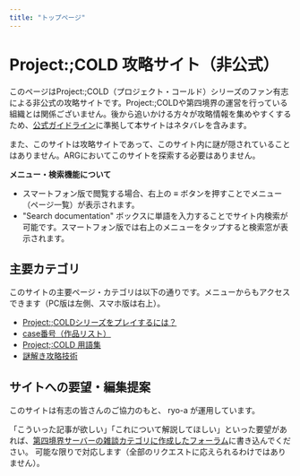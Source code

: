 ```yaml
---
title: "トップページ"
---
```


# Project:;COLD 攻略サイト（非公式）
 
このページはProject:;COLD（プロジェクト・コールド）シリーズのファン有志による非公式の攻略サイトです。Project:;COLDや第四境界の運営を行っている組織とは関係ございません。後から追いかける方々が攻略情報を集めやすくするため、[公式ガイドライン](https://www.project-cold.net/news/post-1/)に準拠して本サイトはネタバレを含みます。

また、このサイトは攻略サイトであって、このサイト内に謎が隠されていることはありません。ARGにおいてこのサイトを探索する必要はありません。

**メニュー・検索機能について**
- スマートフォン版で閲覧する場合、右上の **≡** ボタンを押すことでメニュー（ページ一覧）が表示されます。
- "Search documentation" ボックスに単語を入力することでサイト内検索が可能です。スマートフォン版では右上のメニューをタップすると検索窓が表示されます。

## 主要カテゴリ

このサイトの主要ページ・カテゴリは以下の通りです。メニューからもアクセスできます（PC版は左側、スマホ版は右上）。

- [Project:;COLDシリーズをプレイするには？](./how-to-join)
- [case番号（作品リスト）](./cases)
- [Project;:COLD 用語集](./terminology)
- [謎解き攻略技術](./nazo)

## サイトへの要望・編集提案

このサイトは有志の皆さんのご協力のもと、 ryo-a が運用しています。

「こういった記事が欲しい」「これについて解説してほしい」といった要望があれば、[第四境界サーバーの雑談カテゴリに作成したフォーラム](https://discord.com/channels/1228212707853991948/1314872312473976894)に書き込んでください。
可能な限りで対応します（全部のリクエストに応えられるわけではありません）。